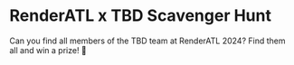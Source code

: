 

# RenderATL x TBD Scavenger Hunt

Can you find all members of the TBD team at RenderATL 2024? Find them all and win a prize! 🎁

<ScavengerHunt />
